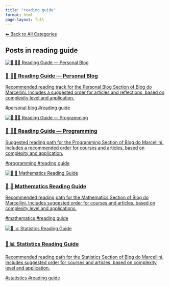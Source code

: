 ```yaml
---
title: "reading guide"
format: html
page-layout: full
---
```


[⬅ Back to All Categories](../categories.qmd)

## Posts in **reading guide**

::: {.cards-grid}
<div class="card">
<a class="card-link" href="/posts/personal/personal-guide.html">
<div class="card-image"><img src="/images/banner.png" alt="🧭 🧑‍🏫 Reading Guide — Personal Blog"></div>
<div class="card-content">
<h3 class="card-title">🧭 🧑‍🏫 Reading Guide — Personal Blog</h3>
<p class="card-desc">Recommended reading track for the Personal Blog Section of Blog do Marcellini. Includes a suggested order for articles and reflections, based on complexity level and application.</p>
<div class="chips"><span class="chip">#personal blog</span> <span class="chip">#reading guide</span></div>
</div>
</a>
</div>
<div class="card">
<a class="card-link" href="/posts/programming/programming-guide.html">
<div class="card-image"><img src="/images/banner.png" alt="🧭 👨‍💻 Reading Guide — Programming"></div>
<div class="card-content">
<h3 class="card-title">🧭 👨‍💻 Reading Guide — Programming</h3>
<p class="card-desc">Suggested reading path for the Programming Section of Blog do Marcellini. Includes a recommended order for courses and articles, based on complexity and application.</p>
<div class="chips"><span class="chip">#programming</span> <span class="chip">#reading guide</span></div>
</div>
</a>
</div>
<div class="card">
<a class="card-link" href="/posts/mathematics/math-guide.html">
<div class="card-image"><img src="/images/banner.png" alt="🧭 🧮 Mathematics Reading Guide"></div>
<div class="card-content">
<h3 class="card-title">🧭 🧮 Mathematics Reading Guide</h3>
<p class="card-desc">Recommended reading path for the Mathematics Section of Blog do Marcellini. Includes suggested order for courses and articles, based on complexity level and applications.</p>
<div class="chips"><span class="chip">#mathematics</span> <span class="chip">#reading guide</span></div>
</div>
</a>
</div>
<div class="card">
<a class="card-link" href="/posts/statistics/statistics-guide.html">
<div class="card-image"><img src="/images/banner.png" alt="🧭 📊 Statistics Reading Guide"></div>
<div class="card-content">
<h3 class="card-title">🧭 📊 Statistics Reading Guide</h3>
<p class="card-desc">Recommended reading path for the Statistics Section of Blog do Marcellini. Includes suggested order for courses and articles, based on complexity level and application.</p>
<div class="chips"><span class="chip">#statistics</span> <span class="chip">#reading guide</span></div>
</div>
</a>
</div>
:::
